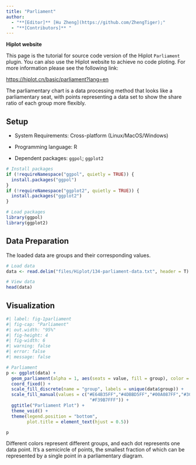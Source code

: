 ```yaml
---
title: "Parliament"
author:
  - "**[Editor]** [Hu Zheng](https://github.com/ZhengTiger);"
  - "**[Contributors]** "
---
```


::: callout-note
**Hiplot website**

This page is the tutorial for source code version of the Hiplot `Parliament` plugin. You can also use the Hiplot website to achieve no code ploting. For more information please see the following link:

<https://hiplot.cn/basic/parliament?lang=en>
:::

The parliamentary chart is a data processing method that looks like a parliamentary seat, with points representing a data set to show the share ratio of each group more flexibly.

## Setup

-   System Requirements: Cross-platform (Linux/MacOS/Windows)

-   Programming language: R

-   Dependent packages: `ggpol`; `ggplot2`

```r
# Install packages
if (!requireNamespace("ggpol", quietly = TRUE)) {
  install.packages("ggpol")
}
if (!requireNamespace("ggplot2", quietly = TRUE)) {
  install.packages("ggplot2")
}

# Load packages
library(ggpol)
library(ggplot2)
```

## Data Preparation

The loaded data are groups and their corresponding values.

```r
# Load data
data <- read.delim("files/Hiplot/134-parliament-data.txt", header = T)

# View data
head(data)
```

## Visualization

```r
#| label: fig-1parliament
#| fig-cap: "Parliament"
#| out.width: "95%"
#| fig-height: 4
#| fig-width: 6
#| warning: false
#| error: false
#| message: false

# Parliament
p <- ggplot(data) +
  geom_parliament(alpha = 1, aes(seats = value, fill = group), color = "black") +
  coord_fixed() +
  scale_fill_discrete(name = "group", labels = unique(data$group)) +
  scale_fill_manual(values = c("#E64B35FF","#4DBBD5FF","#00A087FF","#3C5488FF",
                                "#F39B7FFF")) +
  ggtitle("Parliament Plot") +
  theme_void() +
  theme(legend.position = "bottom",
        plot.title = element_text(hjust = 0.5))

p
```

Different colors represent different groups, and each dot represents one data point. It's a semicircle of points, the smallest fraction of which can be represented by a single point in a parliamentary diagram.


